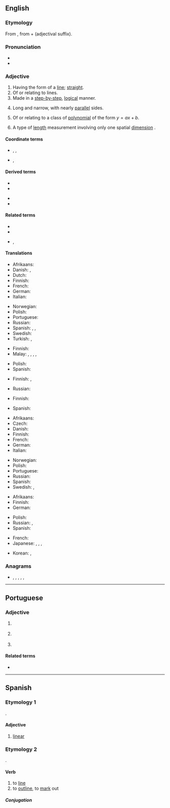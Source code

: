 {{also|Linear|LINEAR|lineär}}
==English==
{{wikipedia}}

===Etymology===
From {{etyl|la|en}}<!--Classical Latin?--> {{m|la|linearis}}, from {{m|la|linea||line}} + {{m|la|-aris}} (adjectival suffix).

===Pronunciation===
* {{IPA|/ˈlɪ.ni.ə/|/ˈlɪ.ni.ɚ/|lang=en}}
* {{audio|En-us-linear.ogg|Audio (US)|lang=en}}

===Adjective===
{{enum|constant|quadratic|[[Appendix:English polynomial degrees|polynomial degrees]]|lang=en}}
{{en-adj}}

# Having the form of a [[line]]; [[straight]].
# Of or relating to lines.
# Made in a [[step-by-step]], [[logical]] manner.
# {{lb|en|botany|of leaves}} Long and narrow, with nearly [[parallel]] sides.
# {{lb|en|mathematics}} Of or relating to a class of [[polynomial]] of the form <math> y = ax + b </math>.
# {{lb|en|physics}} A type of [[length]] measurement involving only one spatial [[dimension]] {{qualifier|as opposed to area or volume}}.
#: {{ux|en|a [[linear meter]]}}

====Coordinate terms====
* {{sense|pertaining to length}} {{l|en|areal}}, {{l|en|spacial}}, {{l|en|spatial}}
* {{sense|one-dimensional unit}} {{l|en|square}}, {{l|en|cubic}}

====Derived terms====
{{der-top}}
* {{l|en|curvilinear}}
* {{l|en|interlineal}}
{{der-mid}}
* {{l|en|interlinear}}
* {{l|en|lineal}}
{{der-bottom}}

====Related terms====
* {{l|en|linear algebra}}
* {{l|en|linear foot}}
* {{l|en|linear meter}}, {{l|en|linear metre}}

====Translations====
{{trans-top|having the form of a line}}
* Afrikaans: {{t|af|lineêr}}
* Danish: {{t+|da|lige}}, {{t|da|lineær}}
* Dutch: {{t+|nl|lineair}}
* Finnish: {{t+|fi|suoraviivainen}}
* French: {{t+|fr|linéaire}}
* German: {{t+|de|linear}}
* Italian: {{t+|it|lineare}}
{{trans-mid}}
* Norwegian: {{t|no|lineær}}
* Polish: {{t+|pl|liniowy|m}}
* Portuguese: {{t+|pt|linear}}
* Russian: {{t+|ru|лине́йный}}
* Spanish: {{t|es|lineal}}, {{t|es|lineal}}, {{t|es|lineal}}
* Swedish: {{t+|sv|linjär}}
* Turkish: {{t+|tr|doğrusal}}, {{t+|tr|lineer}}
{{trans-bottom}}

{{trans-top|of or relating to lines}}
* Finnish: {{t+|fi|suoraviivainen}}
* Malay: {{t|ms|garis}}, {{t|ms|garisan}}, {{t|ms|kegarisan}}, {{t|ms|kegarisanan}}, {{t|ms|linear}}
{{trans-mid}}
* Polish: {{t+|pl|liniowy|m}}
* Spanish: {{t|es|lineal}}
{{trans-bottom}}

{{trans-top|made in a step-by-step manner}}
* Finnish: {{t+|fi|suoraviivainen}}, {{t|fi|johdonmukainen}}
{{trans-mid}}
* Russian: {{t+|ru|после́довательный}}
{{trans-bottom}}

{{trans-top|botany, of leaves: long and narrow}}
* Finnish: {{t+|fi|tasasoukka}}
{{trans-mid}}
* Spanish: {{t|es|lineal}}
{{trans-bottom}}

{{trans-top|in mathematics, of first-degree polynomial}}
* Afrikaans: {{t|af|lineêr}}
* Czech: {{t+|cs|lineární|m}}
* Danish: {{t|da|lineær}}
* Finnish: {{t+|fi|lineaarinen}}
* French: {{t+|fr|linéaire}}
* German: {{t+|de|linear}}
* Italian: {{t+|it|lineare|m|f}}
{{trans-mid}}
* Norwegian: {{t|no|lineær}}
* Polish: {{t+|pl|liniowy|m}}
* Portuguese: {{t+|pt|linear}}
* Russian: {{t+|ru|лине́йный}}
* Spanish: {{t|es|lineal}}
* Swedish: {{t+|sv|linjär}}, {{t+|sv|lineär}}
{{trans-bottom}}

{{trans-top|physics: involving only one dimension}}
* Afrikaans: {{t|af|lineêr}}
* Finnish: {{t+|fi|lineaarinen}}
* German: {{t+|de|linear}}
{{trans-mid}}
* Polish: {{t+|pl|liniowy|m}}
* Russian: {{t+|ru|линейный|sc=Cyrl}}, {{t+|ru|одномерный|sc=Cyrl}}
* Spanish: {{t+|es|unidimensional}}
{{trans-bottom}}

{{checktrans-top}}
* French: {{qualifier|1,2}} {{t+check|fr|linéaire}}
* Japanese: {{t-check|ja|リニア|tr=rinia|sc=Jpan}}, {{t+check|ja|リンネル|tr=rinneru|sc=Jpan}}, {{t-check|ja|線形|tr=senkei 1,2|sc=Jpan}}, {{t-check|ja|一次|tr=ichiji 2,3|sc=Jpan}}
{{trans-mid}}
* Korean: {{t+check|ko|선형|tr=1,2|sc=Kore}}, {{t+check|ko|일차|tr=2,3|sc=Kore}}
{{trans-bottom}}

===Anagrams===
* {{l|en|aliner}}, {{l|en|Arline}}, {{l|en|lanier}}, {{l|en|larine}}, {{l|en|nailer}}, {{l|en|renail}}

----

==Portuguese==

===Adjective===
{{pt-adj|linea|r}}

# {{l|en|linear}} {{gloss|having the form of a straight line}}
# {{lb|pt|mathematics}} {{l|en|linear}} {{gloss|being a first-degree polynomial}}
# {{l|en|linear}} {{gloss|made in a step-by-step, logical manner}}

====Related terms====
* {{l|pt|linha}}

----

==Spanish==

===Etymology 1===
{{etyl|la|es}} {{m|la|lineāris}}.

====Adjective====
{{es-adj|pl=lineares}}

# {{lb|es|botany}} [[#English|linear]]

===Etymology 2===
{{etyl|la|es}} {{m|la|lineāre}}.

====Verb====
{{es-verb|line|ar}}

# to [[line]]
# to [[outline]], to [[mark]] out

=====Conjugation=====
{{es-conj-ar|line}}